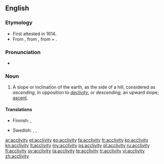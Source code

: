 ==English==

===Etymology===
* First attested in 1614.
* From {{etyl|la}} {{term|acclivitas|acclīvitās|lang=la}}, from {{term|acclivis|acclīvis|ascending|lang=la}}, from {{term|ad|lang=la}} + {{term|clivus|clīvus|slope|lang=la}}.

===Pronunciation===
* {{IPA|/ə.ˈklɪv.ə.ti/}}

===Noun===
{{en-noun|acclivit|ies}}

# A slope or inclination of the earth, as the side of a hill, considered as ''ascending'', in opposition to ''[[declivity]]'', or ''descending''; an upward slope; [[ascent]].

====Translations====
{{trans-top|upward slope}}
* Finnish: {{t-|fi|ylämäki}}, {{t+|fi|nousu}}
{{trans-mid}}
* Swedish: {{t|sv|sluttning}}, {{t|sv|stigning}}, {{t|sv|stigning}}
{{trans-bottom}}

[[ar:acclivity]]
[[et:acclivity]]
[[eo:acclivity]]
[[fa:acclivity]]
[[fr:acclivity]]
[[ko:acclivity]]
[[kn:acclivity]]
[[lt:acclivity]]
[[my:acclivity]]
[[ps:acclivity]]
[[pl:acclivity]]
[[ru:acclivity]]
[[fi:acclivity]]
[[sv:acclivity]]
[[ta:acclivity]]
[[te:acclivity]]
[[tr:acclivity]]
[[vi:acclivity]]
[[zh:acclivity]]